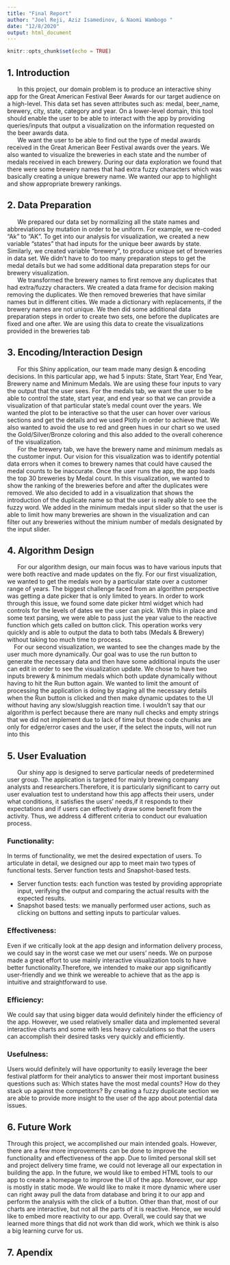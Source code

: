 ```yaml
---
title: "Final Report"
author: "Joel Reji, Aziz Isamedinov, & Naomi Wambogo "
date: "12/8/2020"
output: html_document
---
```


```r
knitr::opts_chunk$set(echo = TRUE)
```

## 1. Introduction
|       In this project, our domain problem is to produce an interactive shiny app for the Great American Festival Beer Awards for our target audience on a high-level. This data set has seven attributes such as: medal, beer_name, brewery, city, state, category and year. On a lower-level domain, this tool should enable the user to be able to interact with the app by providing queries/inputs that output a visualization on the information requested on the beer awards data. 
|       We want the user to be able to find out the type of medal awards received in the Great American Beer Festival awards over the years. We also wanted to visualize the breweries in each state and the number of medals received in each brewery. During our data exploration we found that there were some brewery names that had extra fuzzy characters which was basically creating a unique brewery name. We wanted our app to highlight and show appropriate brewery rankings.

## 2. Data Preparation
|       We prepared our data set by normalizing all the state names and abbreviations by mutation in order to be uniform. For example, we re-coded “Ak” to “AK”.  To get into our analysis for visualization, we created a new variable “states” that had inputs for the unique beer awards by state. Similarly, we created variable “brewery”, to produce unique set of breweries in data set. We didn't have to do too many preparation steps to get the medal details but we had some additional data preparation steps for our brewery visualization.
|       We transformed the brewery names to first remove any duplicates that had extra/fuzzy characters. We created a data frame for decision making removing the duplicates. We then removed breweries that have similar names but in different cities. We made a dictionary with replacements, if the brewery names are not unique. We then did some additional data preparation steps in order to create two sets, one before the duplicates are fixed and one after. We are using this data to create the visualizations provided in the breweries tab

## 3. Encoding/Interaction Design

|       For this Shiny application, our team made many design & encoding decisions. In this particular app, we had 5 inputs: State, Start Year, End Year, Brewery name and Minimum Medals. We are using these four inputs to vary the output that the user sees. For the medals tab, we want the user to be able to control the state, start year, and end year so that we can provide a visualization of that particular state's medal count over the years. We wanted the plot to be interactive so that the user can hover over various sections and get the details and we used Plotly in order to achieve that. We also wanted to avoid the use to red and green hues in our chart so we used the Gold/Silver/Bronze coloring and this also added to the overall coherence of the visualization.
|       For the brewery tab, we have the brewery name and minimum medals as the customer input. Our vision for this visualization was to identify potential data errors when it comes to brewery names that could have caused the medal counts to be inaccurate. Once the user runs the app, the app loads the top 30 breweries by Medal count. In this visualization, we wanted to show the ranking of the breweries before and after the duplicates were removed. We also decided to add in a visualization that shows the introduction of the duplicate name so that the user is really able to see the fuzzy word. We added in the minimum medals input slider so that the user is able to limit how many breweries are shown in the visualization and can filter out any breweries without the minium number of medals designated by the input slider.

## 4. Algorithm Design
|       For our algorithm design, our main focus was to have various inputs that were both reactive and made updates on the fly. For our first visualization, we wanted to get the medals won by a particular state over a customer range of years. The biggest challenge faced from an algorithm perspective was getting a date picker that is only limited to years. In order to work through this issue, we found some date picker html widget which had controls for the levels of dates we the user can pick. With this in place and some text parsing, we were able to pass just the year value to the reactive function which gets called on button click. This operation works very quickly and is able to output the data to both tabs (Medals & Brewery) without taking too much time to process. 
|     For our second visualization, we wanted to see the changes made by the user much more dynamically. Our goal was to use the run button to generate the necessary data and then have some additional inputs the user can edit in order to see the visualization update. We chose to have two inputs brewery & minimum medals which both update dynamically without having to hit the Run button again. We wanted to limit the amount of processing the application is doing by staging all the necessary details when the Run button is clicked and then make dynamic updates to the UI without having any slow/sluggish reaction time. I wouldn't say that our algorithm is perfect because there are many null checks and empty strings that we did not implement due to lack of time but those code chunks are only for edge/error cases and the user, if the select the inputs, will not run into this 


## 5. User Evaluation
|       Our shiny app is designed to serve particular needs of predetermined user group. The application is targeted for mainly brewing company analysts and researchers.Therefore, it is particularly significant to carry out user evaluation test to understand how this app affects their users, under what conditions, it satisfies the users’ needs,if it responds to their expectations and if users can effectively draw some benefit from the activity. Thus, we address 4 different criteria to conduct our evaluation process.

### Functionality:
In terms of functionality, we met the desired expectation of users. To articulate in detail, we designed our app to meet main two types of functional tests. Server function tests and Snapshot-based tests.

- Server function tests: each function was tested by providing appropriate input, verifying the output and comparing the actual results with the expected results.
- Snapshot based tests: we manually performed user actions, such as clicking on buttons and setting inputs to particular values.

### Effectiveness:
Even if we critically look at the app design and information delivery process, we could say in the worst case we met our users’ needs. We on purpose made a great effort to use mainly interactive visualization tools to have better functionality.Therefore, we intended to make our app significantly user-friendly and we think we wereable to achieve that as the app is intuitive and straightforward to use.

### Efficiency:
We could say that using bigger data would definitely hinder the efficiency of the app. However, we used relatively smaller data and implemented several interactive charts and some with less heavy calculations so that the users can accomplish their desired tasks very quickly and efficiently.

### Usefulness:
Users would definitely will have opportunity to easily leverage the beer festival platform for their analytics to answer their most important business questions such as: Which states have the most medal counts? How do they stack up against the competitors? By creating a fuzzy duplicate section we are able to provide more insight to the user of the app about potential data issues.

## 6. Future Work
Through this project, we accomplished our main intended goals. However, there are a few more improvements can be done to improve the functionality and effectiveness of the app. Due to limited personal skill set and project delivery time frame, we could not leverage all our expectation in building the app. In the future, we would like to embed HTML tools to our app to create a homepage to improve the UI of the app. Moreover, our app is mostly in static mode. We would like to make it more dynamic where user can right away pull the data from database and bring it to our app and perform the analysis with the click of a button. Other than that, most of our charts are interactive, but not all the parts of it is reactive. Hence, we would like to embed more reactivity to our app. Overall, we could say that we learned more things that did not work than did work, which we think is
also a big learning curve for us.


## 7. Apendix

